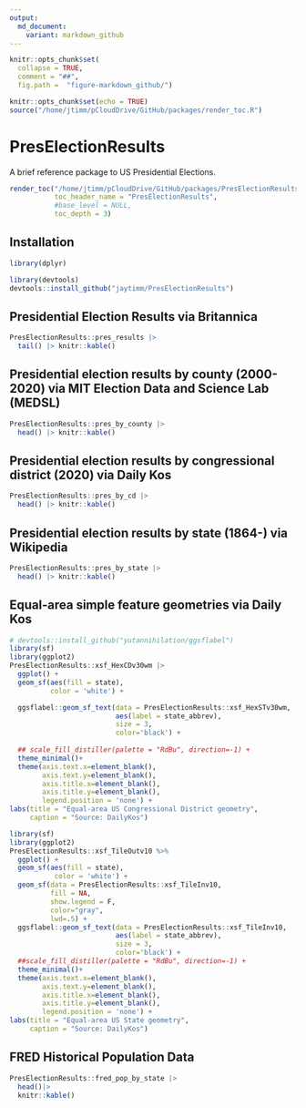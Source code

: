 ```yaml
---
output:
  md_document:
    variant: markdown_github
---
```



```r
knitr::opts_chunk$set(
  collapse = TRUE,
  comment = "##",
  fig.path =  "figure-markdown_github/")
```


```r
knitr::opts_chunk$set(echo = TRUE)
source("/home/jtimm/pCloudDrive/GitHub/packages/render_toc.R")
```


# PresElectionResults

A brief reference package to US Presidential Elections.

```r
render_toc("/home/jtimm/pCloudDrive/GitHub/packages/PresElectionResults/README.Rmd",
           toc_header_name = "PresElectionResults",
           #base_level = NULL,
           toc_depth = 3)
```


## Installation

```r
library(dplyr)
```


```r
library(devtools)
devtools::install_github("jaytimm/PresElectionResults")
```



## Presidential Election Results via Britannica

```r
PresElectionResults::pres_results |>
  tail() |> knitr::kable()
```


## Presidential election results by county (2000-2020) via MIT Election Data and Science Lab (MEDSL)

```r
PresElectionResults::pres_by_county |>
  head() |> knitr::kable()
```


## Presidential election results by congressional district (2020) via Daily Kos

```r
PresElectionResults::pres_by_cd |>
  head() |> knitr::kable()
```


## Presidential election results by state (1864-) via Wikipedia

```r
PresElectionResults::pres_by_state |>
  head() |> knitr::kable()
```



## Equal-area simple feature geometries via Daily Kos

```r
# devtools::install_github("yutannihilation/ggsflabel")
library(sf)
library(ggplot2)
PresElectionResults::xsf_HexCDv30wm |> 
  ggplot() + 
  geom_sf(aes(fill = state),
          color = 'white') +

  ggsflabel::geom_sf_text(data = PresElectionResults::xsf_HexSTv30wm,
                          aes(label = state_abbrev),
                          size = 3,
                          color='black') +
  
  ## scale_fill_distiller(palette = "RdBu", direction=-1) +
  theme_minimal()+
  theme(axis.text.x=element_blank(),
        axis.text.y=element_blank(),
        axis.title.x=element_blank(),
        axis.title.y=element_blank(),
        legend.position = 'none') +
labs(title = "Equal-area US Congressional District geometry",
     caption = "Source: DailyKos")
```



```r
library(sf)
library(ggplot2)
PresElectionResults::xsf_TileOutv10 %>% 
  ggplot() + 
  geom_sf(aes(fill = state),
           color = 'white') +
  geom_sf(data = PresElectionResults::xsf_TileInv10, 
          fill = NA, 
          show.legend = F, 
          color="gray", 
          lwd=.5) +
  ggsflabel::geom_sf_text(data = PresElectionResults::xsf_TileInv10,
                          aes(label = state_abbrev),
                          size = 3,
                          color='black') +
  ##scale_fill_distiller(palette = "RdBu", direction=-1) +
  theme_minimal()+
  theme(axis.text.x=element_blank(),
        axis.text.y=element_blank(),
        axis.title.x=element_blank(),
        axis.title.y=element_blank(),
        legend.position = 'none') +
labs(title = "Equal-area US State geometry",
     caption = "Source: DailyKos")
```




## FRED Historical Population Data

```r
PresElectionResults::fred_pop_by_state |>
  head()|>
  knitr::kable()
```



